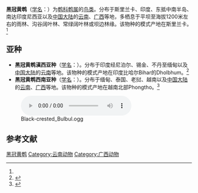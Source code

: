 {{Speciesbox
| name = 黑冠黄鹎
| image = Black-crested Bulbul Pycnonotus flaviventris, Jayanti, Duars, WB W Picture 333.jpg 
| status = LC 
| status_system = IUCN3.1
| status_ref = <ref>{{IUCN2006|assessors=[[BirdLife_International|BirdLife International]]|year=2004|id=52211|title=Pycnonotus melanicterus|downloaded=12 May 2006}}</ref>
| genus = Pycnonotus
| species = melanicterus
| authority = (Gmelin)<ref name='id2722'>{{cite web| url =http://www.bioinfo.cn/db05/BjdwSpecies.php?action=view&id=2722| title =黑冠黄鹎| work =《中国动物物种编目数据库》| publisher =中国科学院微生物研究所| author =中国科学院动物研究所| accessdate =2009-04-04| deadurl =yes| archiveurl =https://web.archive.org/web/20160305061518/http://www.bioinfo.cn/db05/BjdwSpecies.php?action=view&id=2722| archivedate =2016-03-05}}</ref>
}}

'''黑冠黄鹎'''（[[学名|学名]]：{{lang|la|''Pycnonotus melanicterus''}}）为[[鹎科|鹎科]][[鹎属|鹎属]]的[[鸟类|鸟类]]。分布于斯里兰卡、印度、东抵中南半岛、南达印度尼西亚以及[[中国大陆|中国大陆]]的[[云南|云南]]、[[广西|广西]]等地，多栖息于平坝至海拔1200米左右的雨林、沟谷阔叶林、常绿阔叶林或坝边林缘。该物种的模式产地在斯里兰卡。<ref name='id2722'/>

==亚种==
*'''黑冠黄鹎滇西亚种'''（[[学名|学名]]：{{lang|la|''Pycnonotus melanicterus flaviventris''}}）。分布于印度经尼泊尔、锡金、不丹至缅甸以及[[中国大陆|中国大陆]]的[[云南|云南]]等地。该物种的模式产地在印度比哈尔Bihar的Dholbhum。<ref name='id2723'>{{cite web| url =http://www.bioinfo.cn/db05/BjdwSpecies.php?action=view&id=2723| title =黑冠黄鹎滇西亚种| work =《中国动物物种编目数据库》| publisher =中国科学院微生物研究所| author =中国科学院动物研究所| accessdate =2009-04-04| deadurl =yes| archiveurl =https://web.archive.org/web/20160305033930/http://www.bioinfo.cn/db05/BjdwSpecies.php?action=view&id=2723| archivedate =2016-03-05}}</ref>
*'''黑冠黄鹎西南亚种'''（[[学名|学名]]：{{lang|la|''Pycnonotus melanicterus vantynei''}}）。分布于缅甸、泰国、老挝、越南以及[[中国大陆|中国大陆]]的[[云南|云南]]、[[广西|广西]]等地。该物种的模式产地在越南北部Phongtho。<ref name='id2724'>{{cite web| url =http://www.bioinfo.cn/db05/BjdwSpecies.php?action=view&id=2724| title =黑冠黄鹎西南亚种| work =《中国动物物种编目数据库》| publisher =中国科学院微生物研究所| author =中国科学院动物研究所| accessdate =2009-04-04| deadurl =yes| archiveurl =https://web.archive.org/web/20160305014321/http://www.bioinfo.cn/db05/BjdwSpecies.php?action=view&id=2724| archivedate =2016-03-05}}</ref>

[[Image:Black-crested_Bulbul.ogg|thumb]]

== 参考文献 ==
{{reflist}}

{{Listen|filename=Pycnonotus gularis, Wayanad, Kerala, India.oga|title=黑冠黄鹎的叫声|format=[[Ogg|Ogg]]}}
{{commons category|Pycnonotus melanicterus}}
{{wikispecies|Pycnonotus melanicterus}}

{{clear}}
{{Taxonbar|from=Q10809673}}

[[Category:鹎属|黑冠黄鹎]]
[[Category:云南动物|Category:云南动物]]
[[Category:广西动物|Category:广西动物]]